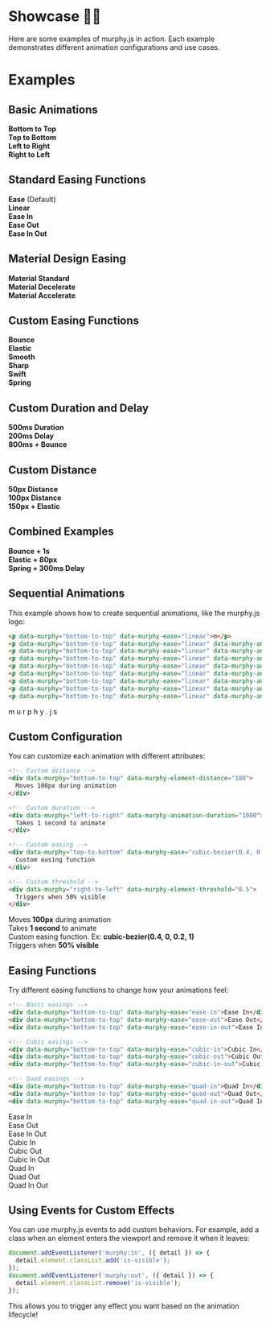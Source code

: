 
# Showcase 💅🏽

Here are some examples of murphy.js in action. Each example demonstrates different animation configurations and use cases.

# Examples

## Basic Animations

<div id="basic-animations">
  <div className="demo-container">
    <div className="demo-box" data-murphy="bottom-to-top">
      <strong>Bottom to Top</strong>
    </div>
    <div className="demo-box" data-murphy="top-to-bottom">
      <strong>Top to Bottom</strong>
    </div>
    <div className="demo-box" data-murphy="left-to-right">
      <strong>Left to Right</strong>
    </div>
    <div className="demo-box" data-murphy="right-to-left">
      <strong>Right to Left</strong>
    </div>
  </div>
</div>

## Standard Easing Functions

<div id="standard-easing">
  <div className="demo-container">
    <div className="demo-box" data-murphy="bottom-to-top" data-murphy-ease="ease">
      <strong>Ease</strong> (Default)
    </div>
    <div className="demo-box" data-murphy="bottom-to-top" data-murphy-ease="linear">
      <strong>Linear</strong>
    </div>
    <div className="demo-box" data-murphy="bottom-to-top" data-murphy-ease="ease-in">
      <strong>Ease In</strong>
    </div>
    <div className="demo-box" data-murphy="bottom-to-top" data-murphy-ease="ease-out">
      <strong>Ease Out</strong>
    </div>
    <div className="demo-box" data-murphy="bottom-to-top" data-murphy-ease="ease-in-out">
      <strong>Ease In Out</strong>
    </div>
  </div>
</div>

## Material Design Easing

<div id="material-easing">
  <div className="demo-container">
    <div className="demo-box" data-murphy="bottom-to-top" data-murphy-ease="material-standard">
      <strong>Material Standard</strong>
    </div>
    <div className="demo-box" data-murphy="bottom-to-top" data-murphy-ease="material-decelerate">
      <strong>Material Decelerate</strong>
    </div>
    <div className="demo-box" data-murphy="bottom-to-top" data-murphy-ease="material-accelerate">
      <strong>Material Accelerate</strong>
    </div>
  </div>
</div>

## Custom Easing Functions

<div id="custom-easing">
  <div className="demo-container">
    <div className="demo-box" data-murphy="bottom-to-top" data-murphy-ease="bounce">
      <strong>Bounce</strong>
    </div>
    <div className="demo-box" data-murphy="bottom-to-top" data-murphy-ease="elastic">
      <strong>Elastic</strong>
    </div>
    <div className="demo-box" data-murphy="bottom-to-top" data-murphy-ease="smooth">
      <strong>Smooth</strong>
    </div>
    <div className="demo-box" data-murphy="bottom-to-top" data-murphy-ease="sharp">
      <strong>Sharp</strong>
    </div>
    <div className="demo-box" data-murphy="bottom-to-top" data-murphy-ease="swift">
      <strong>Swift</strong>
    </div>
    <div className="demo-box" data-murphy="bottom-to-top" data-murphy-ease="spring">
      <strong>Spring</strong>
    </div>
  </div>
</div>

## Custom Duration and Delay

<div id="custom-duration">
  <div className="demo-container">
    <div className="demo-box" data-murphy="bottom-to-top" data-murphy-animation-duration="500">
      <strong>500ms Duration</strong>
    </div>
    <div className="demo-box" data-murphy="bottom-to-top" data-murphy-animation-delay="200">
      <strong>200ms Delay</strong>
    </div>
    <div className="demo-box" data-murphy="bottom-to-top" data-murphy-animation-duration="800" data-murphy-ease="bounce">
      <strong>800ms + Bounce</strong>
    </div>
  </div>
</div>

## Custom Distance

<div id="custom-distance">
  <div className="demo-container">
    <div className="demo-box" data-murphy="bottom-to-top" data-murphy-element-distance="50">
      <strong>50px Distance</strong>
    </div>
    <div className="demo-box" data-murphy="bottom-to-top" data-murphy-element-distance="100">
      <strong>100px Distance</strong>
    </div>
    <div className="demo-box" data-murphy="bottom-to-top" data-murphy-element-distance="150" data-murphy-ease="elastic">
      <strong>150px + Elastic</strong>
    </div>
  </div>
</div>

## Combined Examples

<div id="combined-examples">
  <div className="demo-container">
    <div className="demo-box" data-murphy="bottom-to-top" data-murphy-ease="bounce" data-murphy-animation-duration="1000">
      <strong>Bounce + 1s</strong>
    </div>
    <div className="demo-box" data-murphy="bottom-to-top" data-murphy-ease="elastic" data-murphy-element-distance="80">
      <strong>Elastic + 80px</strong>
    </div>
    <div className="demo-box" data-murphy="bottom-to-top" data-murphy-ease="spring" data-murphy-animation-delay="300">
      <strong>Spring + 300ms Delay</strong>
    </div>
  </div>
</div>

## Sequential Animations

This example shows how to create sequential animations, like the murphy.js logo:

```html copy
<p data-murphy="bottom-to-top" data-murphy-ease="linear">m</p>
<p data-murphy="bottom-to-top" data-murphy-ease="linear" data-murphy-animation-delay="400">u</p>
<p data-murphy="bottom-to-top" data-murphy-ease="linear" data-murphy-animation-delay="500">r</p>
<p data-murphy="bottom-to-top" data-murphy-ease="linear" data-murphy-animation-delay="600">p</p>
<p data-murphy="bottom-to-top" data-murphy-ease="linear" data-murphy-animation-delay="700">h</p>
<p data-murphy="bottom-to-top" data-murphy-ease="linear" data-murphy-animation-delay="800">y</p>
<p data-murphy="bottom-to-top" data-murphy-ease="linear" data-murphy-animation-delay="900">.</p>
<p data-murphy="bottom-to-top" data-murphy-ease="linear" data-murphy-animation-delay="1000">j</p>
<p data-murphy="bottom-to-top" data-murphy-ease="linear" data-murphy-animation-delay="1100">s</p>
```

<div id="sequential-demo">
  <DemoContainer className="logo-demo">
    <span className="demo-letter" data-murphy="bottom-to-top">m</span>
    <span className="demo-letter" data-murphy="bottom-to-top" data-murphy-animation-delay="400">u</span>
    <span className="demo-letter" data-murphy="bottom-to-top" data-murphy-animation-delay="500">r</span>
    <span className="demo-letter" data-murphy="bottom-to-top" data-murphy-animation-delay="600">p</span>
    <span className="demo-letter" data-murphy="bottom-to-top" data-murphy-animation-delay="700">h</span>
    <span className="demo-letter" data-murphy="bottom-to-top" data-murphy-animation-delay="800">y</span>
    <span className="demo-letter" data-murphy="bottom-to-top" data-murphy-animation-delay="900">.</span>
    <span className="demo-letter" data-murphy="bottom-to-top" data-murphy-animation-delay="1000">j</span>
    <span className="demo-letter" data-murphy="bottom-to-top" data-murphy-animation-delay="1100">s</span>
  </DemoContainer>
</div>

## Custom Configuration

You can customize each animation with different attributes:

```html copy
<!-- Custom distance -->
<div data-murphy="bottom-to-top" data-murphy-element-distance="100">
  Moves 100px during animation
</div>

<!-- Custom duration -->
<div data-murphy="left-to-right" data-murphy-animation-duration="1000">
  Takes 1 second to animate
</div>

<!-- Custom easing -->
<div data-murphy="top-to-bottom" data-murphy-ease="cubic-bezier(0.4, 0, 0.2, 1)">
  Custom easing function
</div>

<!-- Custom threshold -->
<div data-murphy="right-to-left" data-murphy-element-threshold="0.5">
  Triggers when 50% visible
</div>
```

<div id="custom-demo">
  <DemoContainer>
    <div className="demo-box" data-murphy="bottom-to-top" data-murphy-element-distance="100">
      Moves <strong>100px</strong> during animation
    </div>
    <div className="demo-box" data-murphy="left-to-right" data-murphy-animation-duration="1000">
      Takes <strong>1 second</strong> to animate
    </div>
    <div className="demo-box" data-murphy="top-to-bottom" data-murphy-ease="cubic-bezier(0.4, 0, 0.2, 1)">
      Custom easing function. Ex: <strong>cubic-bezier(0.4, 0, 0.2, 1)</strong>
    </div>
    <div className="demo-box" data-murphy="right-to-left" data-murphy-element-threshold="0.5">
      Triggers when <strong>50% visible</strong>
    </div>
  </DemoContainer>
</div>

## Easing Functions

Try different easing functions to change how your animations feel:

```html copy
<!-- Basic easings -->
<div data-murphy="bottom-to-top" data-murphy-ease="ease-in">Ease In</div>
<div data-murphy="bottom-to-top" data-murphy-ease="ease-out">Ease Out</div>
<div data-murphy="bottom-to-top" data-murphy-ease="ease-in-out">Ease In Out</div>

<!-- Cubic easings -->
<div data-murphy="bottom-to-top" data-murphy-ease="cubic-in">Cubic In</div>
<div data-murphy="bottom-to-top" data-murphy-ease="cubic-out">Cubic Out</div>
<div data-murphy="bottom-to-top" data-murphy-ease="cubic-in-out">Cubic In Out</div>

<!-- Quad easings -->
<div data-murphy="bottom-to-top" data-murphy-ease="quad-in">Quad In</div>
<div data-murphy="bottom-to-top" data-murphy-ease="quad-out">Quad Out</div>
<div data-murphy="bottom-to-top" data-murphy-ease="quad-in-out">Quad In Out</div>
```

<div id="easing-demo">
  <DemoContainer>
    <div className="demo-box" data-murphy="bottom-to-top" data-murphy-ease="ease-in">Ease In</div>
    <div className="demo-box" data-murphy="bottom-to-top" data-murphy-ease="ease-out">Ease Out</div>
    <div className="demo-box" data-murphy="bottom-to-top" data-murphy-ease="ease-in-out">Ease In Out</div>
    <div className="demo-box" data-murphy="bottom-to-top" data-murphy-ease="cubic-in">Cubic In</div>
    <div className="demo-box" data-murphy="bottom-to-top" data-murphy-ease="cubic-out">Cubic Out</div>
    <div className="demo-box" data-murphy="bottom-to-top" data-murphy-ease="cubic-in-out">Cubic In Out</div>
    <div className="demo-box" data-murphy="bottom-to-top" data-murphy-ease="quad-in">Quad In</div>
    <div className="demo-box" data-murphy="bottom-to-top" data-murphy-ease="quad-out">Quad Out</div>
    <div className="demo-box" data-murphy="bottom-to-top" data-murphy-ease="quad-in-out">Quad In Out</div>
  </DemoContainer>
</div>

## Using Events for Custom Effects

You can use murphy.js events to add custom behaviors. For example, add a class when an element enters the viewport and remove it when it leaves:

```javascript copy
document.addEventListener('murphy:in', ({ detail }) => {
  detail.element.classList.add('is-visible');
});
document.addEventListener('murphy:out', ({ detail }) => {
  detail.element.classList.remove('is-visible');
});
```

This allows you to trigger any effect you want based on the animation lifecycle!

<DemoControls containerId="sequential-demo" isFixed={true} />